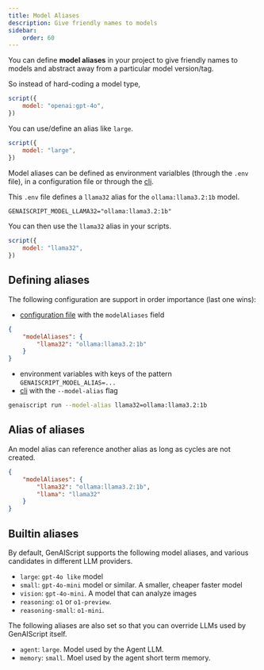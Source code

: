 ```yaml
---
title: Model Aliases
description: Give friendly names to models
sidebar:
    order: 60
---
```


You can define **model aliases** in your project to give friendly names to models and abstract away from a particular model version/tag.

So instead of hard-coding a model type,

```js 'model: "openai:gpt-4o"'
script({
    model: "openai:gpt-4o",
})
```

You can use/define an alias like `large`.

```js 'model: "large"'
script({
    model: "large",
})
```

Model aliases can be defined as environment varialbles (through the `.env` file),
in a configuration file or through the [cli](/genaiscript/reference/cli/run).

This `.env` file defines a `llama32` alias for the `ollama:llama3.2:1b` model.

```txt title=".env"
GENAISCRIPT_MODEL_LLAMA32="ollama:llama3.2:1b"
```

You can then use the `llama32` alias in your scripts.

```js 'model: "llama32"'
script({
    model: "llama32",
})
```

## Defining aliases

The following configuration are support in order importance (last one wins):

- [configuration file](/genaiscript/reference/configuration-files) with the `modelAliases` field

```json title="genaiscript.config.json"
{
    "modelAliases": {
        "llama32": "ollama:llama3.2:1b"
    }
}
```

- environment variables with keys of the pattern `GENAISCRIPT_MODEL_ALIAS=...`
- [cli](/genaiscript/reference/cli/run) with the `--model-alias` flag

```sh
genaiscript run --model-alias llama32=ollama:llama3.2:1b
```

## Alias of aliases

An model alias can reference another alias as long as cycles are not created.

```json title="genaiscript.config.json"
{
    "modelAliases": {
        "llama32": "ollama:llama3.2:1b",
        "llama": "llama32"
    }
}
```

## Builtin aliases

By default, GenAIScript supports the following model aliases, and various candidates
in different LLM providers.

- `large`: `gpt-4o like` model
- `small`: `gpt-4o-mini` model or similar. A smaller, cheaper faster model
- `vision`: `gpt-4o-mini`. A model that can analyze images
- `reasoning`: `o1` or `o1-preview`.
- `reasoning-small`: `o1-mini`.

The following aliases are also set so that you can override LLMs used by GenAIScript itself.

- `agent`: `large`. Model used by the Agent LLM.
- `memory`: `small`. Moel used by the agent short term memory.
